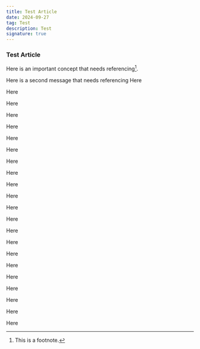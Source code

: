 ```yaml
---
title: Test Article
date: 2024-09-27
tag: Test
description: Test
signature: true
---
```


### Test Article

Here is an important concept that needs referencing[^1].

Here is a second message that needs referencing
Here

Here

Here

Here

Here

Here

Here

Here

Here

Here

Here

Here

Here

Here

Here

Here

Here

Here

Here

Here

Here

Here

[^1]: This is a footnote.

